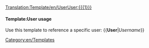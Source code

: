 <noinclude>[[Translation:Template/en/User]]</noinclude><includeonly>[[User:{{{1}}}]]</includeonly><noinclude> 
====Template:User usage==== 
Use this template to reference a specific user: 
<nowiki>{{</nowiki>'''User'''|''Username''<nowiki>}}</nowiki> </noinclude>
<noinclude>
[[Category:en/Templates]]
</noinclude>